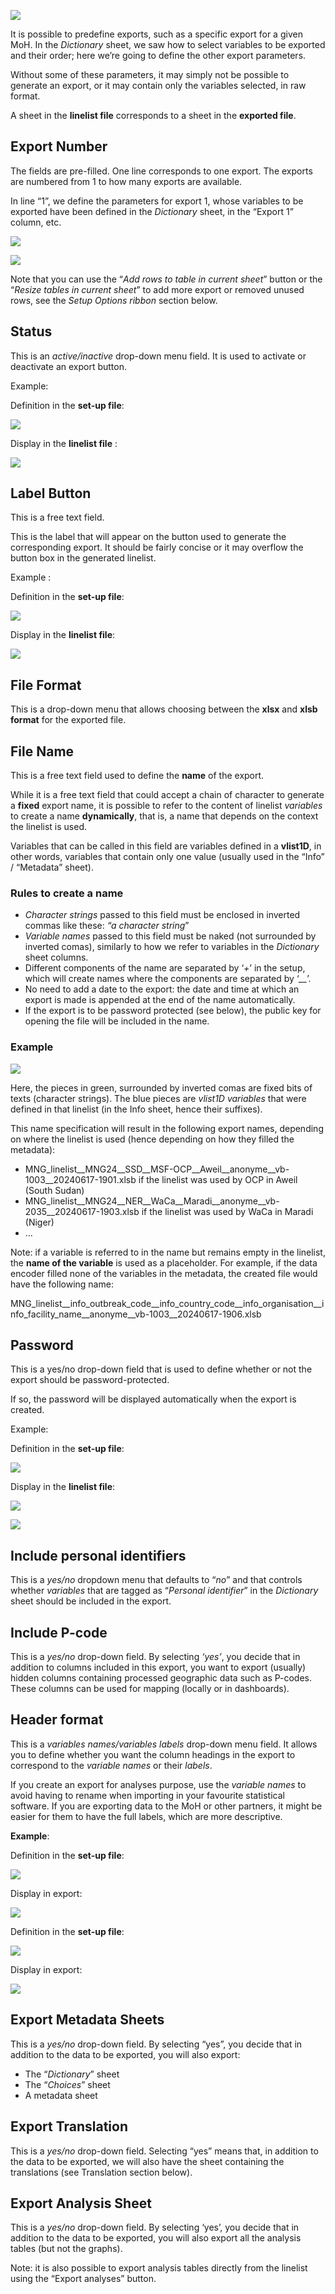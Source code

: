 

![](imgs/im-088-exports-sheet.png)

It is possible to predefine exports, such as a specific export for a given MoH. In the *Dictionary* sheet, we saw how to select variables to be exported and their order; here we're going to define the other export parameters.

Without some of these parameters, it may simply not be possible to generate an export, or it may contain only the variables selected, in raw format.

A sheet in the **linelist file** corresponds to a sheet in the **exported file**.

## Export Number

The fields are pre-filled. One line corresponds to one export. The exports are numbered from 1 to how many exports are available.

In line "1", we define the parameters for export 1, whose variables to be exported have been defined in the *Dictionary* sheet, in the "Export 1" column, etc.

![](imgs/im-089-export-number.png)

![](imgs/im-090-export-number.png)

Note that you can use the "*Add rows to table in current sheet*" button or the "*Resize tables in current sheet*" to add more export or removed unused rows, see the *Setup Options ribbon* section below.

## Status

This is an *active/inactive* drop-down menu field. It is used to activate or deactivate an export button.

Example:

Definition in the **set-up file**:

![](imgs/im-091-status-exports-sheet.png)

Display in the **linelist file** :

![](imgs/im-092-status-exports-sheet.png)

## Label Button

This is a free text field.

This is the label that will appear on the button used to generate the corresponding export. It should be fairly concise or it may overflow the button box in the generated linelist.

Example :

Definition in the **set-up file**:

![](imgs/im-093-label-button-exports-sheet.png)

Display in the **linelist file**:

![](imgs/im-094-label-button-exports-sheet.png)

## File Format

This is a drop-down menu that allows choosing between the **xlsx** and **xlsb** **format** for the exported file.

## File Name

This is a free text field used to define the **name** of the export.

While it is a free text field that could accept a chain of character to generate a **fixed** export name, it is possible to refer to the content of linelist *variables* to create a name **dynamically**, that is, a name that depends on the context the linelist is used.

Variables that can be called in this field are variables defined in a **vlist1D**, in other words, variables that contain only one value (usually used in the "Info" / "Metadata" sheet).

### Rules to create a name

-   *Character strings* passed to this field must be enclosed in inverted commas like these: *"a character string*"
-   *Variable names* passed to this field must be naked (not surrounded by inverted comas), similarly to how we refer to variables in the *Dictionary* sheet columns.
-   Different components of the name are separated by '*+*' in the setup, which will create names where the components are separated by '*\_\_*'.
-   No need to add a date to the export: the date and time at which an export is made is appended at the end of the name automatically.
-   If the export is to be password protected (see below), the public key for opening the file will be included in the name.

### Example

![](imgs/im-095-example-file-name.png)

Here, the pieces in green, surrounded by inverted comas are fixed bits of texts (character strings). The blue pieces are *vlist1D variables* that were defined in that linelist (in the Info sheet, hence their suffixes).

This name specification will result in the following export names, depending on where the linelist is used (hence depending on how they filled the metadata):

-   MNG_linelist\_\_MNG24\_\_SSD\_\_MSF-OCP\_\_Aweil\_\_anonyme\_\_vb-1003\_\_20240617-1901.xlsb if the linelist was used by OCP in Aweil (South Sudan)
-   MNG_linelist\_\_MNG24\_\_NER\_\_WaCa\_\_Maradi\_\_anonyme\_\_vb-2035\_\_20240617-1903.xlsb if the linelist was used by WaCa in Maradi (Niger)
-   ...

Note: if a variable is referred to in the name but remains empty in the linelist, the **name of the variable** is used as a placeholder. For example, if the data encoder filled none of the variables in the metadata, the created file would have the following name:

MNG_linelist\_\_info_outbreak_code\_\_info_country_code\_\_info_organisation\_\_info_facility_name\_\_anonyme\_\_vb-1003\_\_20240617-1906.xlsb

## Password

This is a yes/no drop-down field that is used to define whether or not the export should be password-protected.

If so, the password will be displayed automatically when the export is created.

Example:

Definition in the **set-up file**:

![](imgs/im-096-example-password.png)

Display in the **linelist file**:

![](imgs/im-097-example-password.png)

![](imgs/im-098-example-password.png)

## Include personal identifiers

This is a *yes/no* dropdown menu that defaults to "*no*" and that controls whether *variables* that are tagged as "*Personal identifier*" in the *Dictionary* sheet should be included in the export.

## Include P-code

This is a *yes/no* drop-down field. By selecting *'yes'*, you decide that in addition to columns included in this export, you want to export (usually) hidden columns containing processed geographic data such as P-codes. These columns can be used for mapping (locally or in dashboards).

## Header format

This is a *variables names/variables labels* drop-down menu field. It allows you to define whether you want the column headings in the export to correspond to the *variable names* or their *labels*.

::: callout-info
If you create an export for analyses purpose, use the *variable names* to avoid having to rename when importing in your favourite statistical software. If you are exporting data to the MoH or other partners, it might be easier for them to have the full labels, which are more descriptive.
:::

**Example**:

Definition in the **set-up file**:

![](imgs/im-099-example-header-format.png)

Display in export:

![](imgs/im-100-example-header-format.png)

Definition in the **set-up file**:

![](imgs/im-101-example-header-format.png)

Display in export:

![](imgs/im-102-example-header-format.png)

## Export Metadata Sheets

This is a *yes/no* drop-down field. By selecting "yes", you decide that in addition to the data to be exported, you will also export:

-   The "*Dictionary*" sheet
-   The "*Choices*" sheet
-   A metadata sheet

## Export Translation

This is a *yes/no* drop-down field. Selecting "yes" means that, in addition to the data to be exported, we will also have the sheet containing the translations (see Translation section below).

## Export Analysis Sheet

This is a *yes/no* drop-down field. By selecting 'yes', you decide that in addition to the data to be exported, you will also export all the analysis tables (but not the graphs).

Note: it is also possible to export analysis tables directly from the linelist using the "Export analyses" button.
